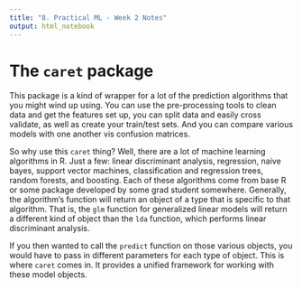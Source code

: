 ```yaml
---
title: "8. Practical ML - Week 2 Notes"
output: html_notebook
---
```


# The `caret` package
This package is a kind of wrapper for a lot of the prediction algorithms that you might wind up using. You can use the pre-processing tools to clean data and get the features set up, you can split data and easily cross validate, as well as create your train/test sets. And you can compare various models with one another vis confusion matrices.

So why use this `caret` thing? Well, there are a lot of machine learning algorithms in R. Just a few: linear discriminant analysis, regression, naive bayes, support vector machines, classification and regression trees, random forests, and boosting. Each of these algorithms come from base R or some package developed by some grad student somewhere. Generally, the algorithm's function will return an object of a type that is specific to that algorithm. That is, the `glm` function for generalized linear models will return a different kind of object than the `lda` function, which performs linear discriminant analysis.

If you then wanted to call the `predict` function on those various objects, you would have to pass in different parameters for each type of object. This is where `caret` comes in. It provides a unified framework for working with these model objects.

